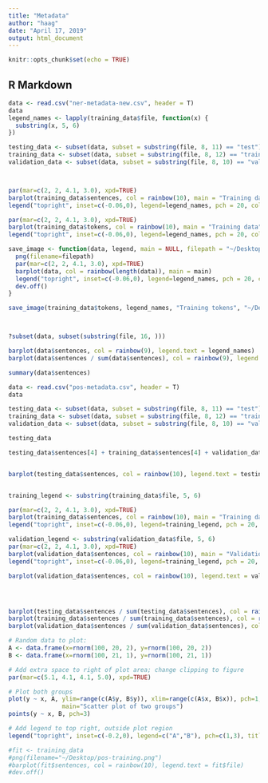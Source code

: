 ```yaml
---
title: "Metadata"
author: "haag"
date: "April 17, 2019"
output: html_document
---
```


```r
knitr::opts_chunk$set(echo = TRUE)
```

## R Markdown

```r
data <- read.csv("ner-metadata-new.csv", header = T)
data
legend_names <- lapply(training_data$file, function(x) {
  substring(x, 5, 6)  
})

testing_data <- subset(data, subset = substring(file, 8, 11) == "test") 
training_data <- subset(data, subset = substring(file, 8, 12) == "train")
validation_data <- subset(data, subset = substring(file, 8, 10) == "val")



par(mar=c(2, 2, 4.1, 3.0), xpd=TRUE)
barplot(training_data$sentences, col = rainbow(10), main = "Training data")
legend("topright", inset=c(-0.06,0), legend=legend_names, pch = 20, col = rainbow(10), title="Group")

par(mar=c(2, 2, 4.1, 3.0), xpd=TRUE)
barplot(training_data$tokens, col = rainbow(10), main = "Training data")
legend("topright", inset=c(-0.06,0), legend=legend_names, pch = 20, col = rainbow(10), title="Group")

save_image <- function(data, legend, main = NULL, filepath = "~/Desktop/tmp.png"){
  png(filename=filepath)
  par(mar=c(2, 2, 4.1, 3.0), xpd=TRUE)
  barplot(data, col = rainbow(length(data)), main = main)
  legend("topright", inset=c(-0.06,0), legend=legend_names, pch = 20, col = rainbow(length(data)))
  dev.off()  
}

save_image(training_data$tokens, legend_names, "Training tokens", "~/Desktop/ner_training_tokens.png")



?subset(data, subset(substring(file, 16, )))

barplot(data$sentences, col = rainbow(9), legend.text = legend_names)
barplot(data$sentences / sum(data$sentences), col = rainbow(9), legend.text = legend_names)

summary(data$sentences)
```

```r
data <- read.csv("pos-metadata.csv", header = T)
data

testing_data <- subset(data, subset = substring(file, 8, 11) == "test") 
training_data <- subset(data, subset = substring(file, 8, 12) == "train")
validation_data <- subset(data, subset = substring(file, 8, 10) == "val")

testing_data

testing_data$sentences[4] + training_data$sentences[4] + validation_data$sentences[4]


barplot(testing_data$sentences, col = rainbow(10), legend.text = testing_data$file)


training_legend <- substring(training_data$file, 5, 6)

par(mar=c(2, 2, 4.1, 3.0), xpd=TRUE)
barplot(training_data$sentences, col = rainbow(10), main = "Training data")
legend("topright", inset=c(-0.06,0), legend=training_legend, pch = 20, col = rainbow(10), title="Group")

validation_legend <- substring(validation_data$file, 5, 6)
par(mar=c(2, 2, 4.1, 3.0), xpd=TRUE)
barplot(validation_data$sentences, col = rainbow(10), main = "Validation data")
legend("topright", inset=c(-0.06,0), legend=training_legend, pch = 20, col = rainbow(10), title="Group")

barplot(validation_data$sentences, col = rainbow(10), legend.text = validation_data$file)




barplot(testing_data$sentences / sum(testing_data$sentences), col = rainbow(10), legend.text = testing_data$file)
barplot(training_data$sentences / sum(training_data$sentences), col = rainbow(10), legend.text = training_data$file)
barplot(validation_data$sentences / sum(validation_data$sentences), col = rainbow(10), legend.text = validation_data$file)
```


```r
# Random data to plot:
A <- data.frame(x=rnorm(100, 20, 2), y=rnorm(100, 20, 2))
B <- data.frame(x=rnorm(100, 21, 1), y=rnorm(100, 21, 1))

# Add extra space to right of plot area; change clipping to figure
par(mar=c(5.1, 4.1, 4.1, 5.0), xpd=TRUE)

# Plot both groups
plot(y ~ x, A, ylim=range(c(A$y, B$y)), xlim=range(c(A$x, B$x)), pch=1,
               main="Scatter plot of two groups")
points(y ~ x, B, pch=3)

# Add legend to top right, outside plot region
legend("topright", inset=c(-0.2,0), legend=c("A","B"), pch=c(1,3), title="Group")

#fit <- training_data
#png(filename="~/Desktop/pos-training.png")
#barplot(fit$sentences, col = rainbow(10), legend.text = fit$file)
#dev.off()
```























